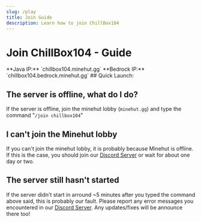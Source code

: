 ```yaml
---
slug: /play
title: Join Guide
description: Learn how to join ChillBox104
---
```


# Join ChillBox104 - Guide


<ServerOfflineWarning />
**Java IP:** `chillbox104.minehut.gg`
**Bedrock IP:** `chillbox104.bedrock.minehut.gg`
## Quick Launch:
<QuickPlayList />

## The server is offline, what do I do?
If the server is offline, join the minehut lobby (`minehut.gg`) and type the command "`/join chillbox104`"

## I can't join the Minehut lobby
If you can't join the minehut lobby, it is probably because Minehut is offline. If this is the case, you should join our [Discord Server]("https://discord.gg/cGBPV5kUHP") or wait for about one day or two.

## The server still hasn't started
If the server didn't start in arround ~5 minutes after you typed the command above said, this is probably our fault. Please report any error messages you encountered in our [Discord Server]("https://discord.gg/cGBPV5kUHP").
Any updates/fixes will be announce there too!